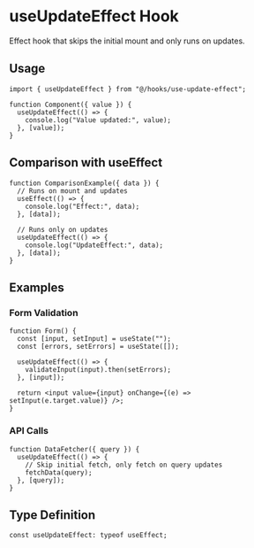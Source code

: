 # useUpdateEffect Hook

Effect hook that skips the initial mount and only runs on updates.

## Usage

```tsx
import { useUpdateEffect } from "@/hooks/use-update-effect";

function Component({ value }) {
  useUpdateEffect(() => {
    console.log("Value updated:", value);
  }, [value]);
}
```

## Comparison with useEffect

```tsx
function ComparisonExample({ data }) {
  // Runs on mount and updates
  useEffect(() => {
    console.log("Effect:", data);
  }, [data]);

  // Runs only on updates
  useUpdateEffect(() => {
    console.log("UpdateEffect:", data);
  }, [data]);
}
```

## Examples

### Form Validation

```tsx
function Form() {
  const [input, setInput] = useState("");
  const [errors, setErrors] = useState([]);

  useUpdateEffect(() => {
    validateInput(input).then(setErrors);
  }, [input]);

  return <input value={input} onChange={(e) => setInput(e.target.value)} />;
}
```

### API Calls

```tsx
function DataFetcher({ query }) {
  useUpdateEffect(() => {
    // Skip initial fetch, only fetch on query updates
    fetchData(query);
  }, [query]);
}
```

## Type Definition

```tsx
const useUpdateEffect: typeof useEffect;
```
